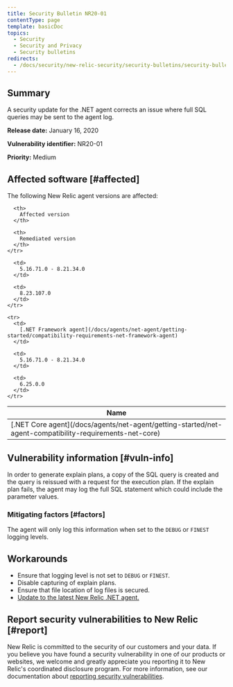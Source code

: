 ```yaml
---
title: Security Bulletin NR20-01
contentType: page
template: basicDoc
topics:
  - Security
  - Security and Privacy
  - Security bulletins
redirects:
  - /docs/security/new-relic-security/security-bulletins/security-bulletin-nr20-01
---
```


## Summary

A security update for the .NET agent corrects an issue where full SQL queries may be sent to the agent log.

**Release date:** January 16, 2020

**Vulnerability identifier:** NR20-01

**Priority:** Medium

## Affected software [#affected]

The following New Relic agent versions are affected:

<Table>
  <thead>
    <tr>
      <th>
        Name
      </th>

      <th>
        Affected version
      </th>

      <th>
        Remediated version
      </th>
    </tr>
  </thead>

  <tbody>
    <tr>
      <td>
        [.NET Core agent](/docs/agents/net-agent/getting-started/net-agent-compatibility-requirements-net-core)
      </td>

      <td>
        5.16.71.0 - 8.21.34.0
      </td>

      <td>
        8.23.107.0
      </td>
    </tr>

    <tr>
      <td>
        [.NET Framework agent](/docs/agents/net-agent/getting-started/compatibility-requirements-net-framework-agent)
      </td>

      <td>
        5.16.71.0 - 8.21.34.0
      </td>

      <td>
        6.25.0.0
      </td>
    </tr>
  </tbody>
</Table>

## Vulnerability information [#vuln-info]

In order to generate explain plans, a copy of the SQL query is created and the query is reissued with a request for the execution plan. If the explain plan fails, the agent may log the full SQL statement which could include the parameter values.

### Mitigating factors [#factors]

The agent will only log this information when set to the `DEBUG` or `FINEST` logging levels.

## Workarounds

* Ensure that logging level is not set to `DEBUG` or `FINEST`.
* Disable capturing of explain plans.
* Ensure that file location of log files is secured.
* [Update to the latest New Relic .NET agent.](https://docs.newrelic.com/docs/agents/net-agent/installation/update-net-agent)

## Report security vulnerabilities to New Relic [#report]

New Relic is committed to the security of our customers and your data. If you believe you have found a security vulnerability in one of our products or websites, we welcome and greatly appreciate you reporting it to New Relic's coordinated disclosure program. For more information, see our documentation about [reporting security vulnerabilities](/docs/security/new-relic-security/data-privacy/reporting-security-vulnerabilities).
